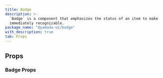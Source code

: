 ```yaml
---
title: Badge
description: >-
  `Badge` is a component that emphasizes the status of an item to make it
  immediately recognizable.
package_name: "@yamada-ui/badge"
with_description: true
tab: Props
---
```


## Props

### Badge Props

<PropsCard
  name="colorScheme"
  type='"whiteAlpha" | "blackAlpha" | "gray" | "zinc" | "neutral" | "stone" | "red" | "rose" | "pink" | "orange" | "amber" | "yellow" | "lime" | "green" | "emerald" | "teal" | "cyan" | "sky" | "blue" | "indigo" | "violet" | "purple" | "fuchsia"'
  description="The visual color appearance of the component."
/>
<PropsCard name="size" type="string" description="The size of the Badge." />
<PropsCard
  name="variant"
  type='"solid" | "subtle" | "outline"'
  description="The variant of the Badge."
/>
